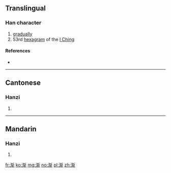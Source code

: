 {{also|漸}}
==Translingual==

===Han character===
{{Han char|rn=85|rad=水|as=08|sn=11|four=|canj=EKQL|ids=⿰氵斩}}

# [[gradually]]
# 53rd [[hexagram]] of the [[I Ching]]

====References====
* {{Han ref|kx=0633.371|hdz=31645.030|uh=6E10|ud=28176}}

----

==Cantonese==

===Hanzi===
{{yue-hanzi|jyut=|y=jim1, jim6|tra=漸}}

# {{defn|lang=yue|sort=水08}}

----

==Mandarin==

===Hanzi===
{{cmn-hanzi|tra=漸|pin=[[chán]] ([[chan2]]), [[jiān]] ([[jian1]]), [[jiàn]] ([[jian4]]), [[qián]] ([[qian2]])|wg=ch'an<sup>2</sup>, chien<sup>1</sup>, chien<sup>4</sup>, ch'ien<sup>2</sup>}}

# {{defn|lang=cmn|sort=水08}}

[[fr:渐]]
[[ko:渐]]
[[mg:渐]]
[[no:渐]]
[[pl:渐]]
[[zh:渐]]